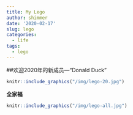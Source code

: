 ```yaml
---
title: My Lego
author: shimmer
date: '2020-02-17'
slug: lego
categories:
  - life
tags:
  - lego
---
```




##欢迎2020年的新成员---“Donald Duck”
<!-- ![Donald Duck.](/img/lego-20.jpg) -->

```r
knitr::include_graphics("/img/lego-20.jpg")
```



**全家福**

<!-- ![Family Portrait.](/img/lego-all.jpg) -->


```r
knitr::include_graphics("/img/lego-all.jpg")
```



